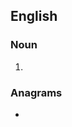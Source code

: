 {{also|fullback|full back}}
==English==

===Noun===
{{en-noun|head=[[full]]-[[back]]}}

# {{lb|en|British Commonwealth|dated in US}} {{alt form|en|fullback}}

===Anagrams===
* {{anagrams|en|a=abcfkllu|fuckball}}